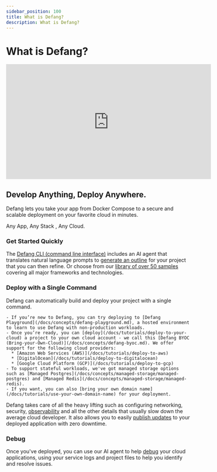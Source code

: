 ```yaml
---
sidebar_position: 100
title: What is Defang?
description: What is Defang?
---
```


# What is Defang?

<iframe width="560" height="315" src="https://www.youtube.com/embed/afglsBYieuc?si=iKgUX4ejz7AixxqQ" title="YouTube video player" frameborder="0" allow="accelerometer; autoplay; clipboard-write; encrypted-media; gyroscope; picture-in-picture; web-share" referrerpolicy="strict-origin-when-cross-origin" allowfullscreen style={{marginBottom: "2rem"}}></iframe>

## Develop Anything, Deploy Anywhere.

Defang lets you take your app from Docker Compose to a secure and scalable deployment on your favorite cloud in minutes.

Any App, Any Stack , Any Cloud.

### Get Started Quickly
The [Defang CLI (command line interface)](/docs/getting-started#install-the-defang-cli.md) includes an AI agent that translates natural language prompts to [generate an outline](/docs/tutorials/generate-new-code-using-ai) for your project that you can then refine. Or choose from our [library of over 50 samples](https://defang.io/samples/) covering all major frameworks and technologies. 


### Deploy with a Single Command

Defang can automatically build and deploy your project with a single command.

    - If you’re new to Defang, you can try deploying to [Defang Playground](/docs/concepts/defang-playground.md), a hosted environment to learn to use Defang with non-production workloads.
    - Once you’re ready, you can [deploy](/docs/tutorials/deploy-to-your-cloud) a project to your own cloud account - we call this [Defang BYOC (Bring-your-Own-Cloud)](/docs/concepts/defang-byoc.md). We offer support for the following cloud providers:
      * [Amazon Web Services (AWS)](/docs/tutorials/deploy-to-aws)
      * [DigitalOcean](/docs/tutorials/deploy-to-digitalocean)
      * [Google Cloud Platform (GCP)](/docs/tutorials/deploy-to-gcp)
    - To support stateful workloads, we've got managed storage options such as [Managed Postgres](/docs/concepts/managed-storage/managed-postgres) and [Managed Redis](/docs/concepts/managed-storage/managed-redis). 
    - If you want, you can also [bring your own domain name](/docs/tutorials/use-your-own-domain-name) for your deployment.

Defang takes care of all the heavy lifting such as configuring networking, security, [observability](/docs/concepts/observability.md) and all the other details that usually slow down the average cloud developer.
It also allows you to easily [publish updates](/docs/concepts/deployments.md#deploying-updates) to your deployed application with zero downtime.
   
### Debug

Once you've deployed, you can use our AI agent to help [debug](/docs/concepts/debug) your cloud applications, using your service logs and project files to help you identify and resolve issues.
